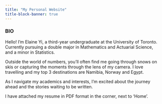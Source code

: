 ```yaml
---
title: "My Personal Website"
title-block-banner: true
---
```


### BIO

Hello! I'm Elaine Yi, a third-year undergraduate at the University of Toronto. Currently pursuing a double major in Mathematics and Actuarial Science, and a minor in Statistics.

Outside the world of numbers, you'll often find me going through snows on skis or capturing the moments through the lens of my camera. I love travelling and my top 3 destinations are Namibia, Norway and Egypt.

As I navigate my academics and interests, I'm excited about the journey ahead and the stories waiting to be written.

I have attached my resume in PDF format in the corner, next to 'Home'.
